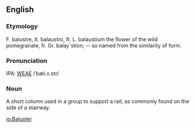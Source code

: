 ==English==
===Etymology===
F. balustre, It. balaustro, fr. L. balaustium the flower of the wild pomegranate, fr. Gr. balay`stion; -- so named from the similarity of form.

===Pronunciation===
IPA: [[WEAE]] /ˈbæl.ʌ.str/

===Noun===
A short column used in a group to support a rail, as commonly found on the side of a stairway.

[[io:Baluster]]